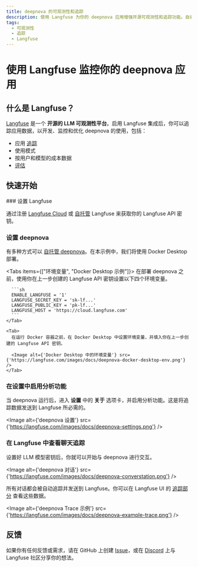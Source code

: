 ```yaml
---
title: deepnova 的可观测性和追踪
description: 使用 Langfuse 为你的 deepnova 应用增强开源可观测性和追踪功能。自动捕获每个请求的详细追踪和指标，以优化和调试你的对话。
tags:
  - 可观测性
  - 追踪
  - Langfuse
---
```


# 使用 Langfuse 监控你的 deepnova 应用

## 什么是 Langfuse？

[Langfuse](https://langfuse.com/) 是一个 **开源的 LLM 可观测性平台**。启用 Langfuse 集成后，你可以追踪应用数据，以开发、监控和优化 deepnova 的使用，包括：

- 应用 [追踪](https://langfuse.com/docs/tracing)
- 使用模式
- 按用户和模型的成本数据
- [评估](https://langfuse.com/docs/scores/overview)

## 快速开始

<Steps>
  ### 设置 Langfuse

  通过注册 [Langfuse Cloud](https://cloud.langfuse.com) 或 [自托管](https://langfuse.com/docs/deployment/self-host) Langfuse 来获取你的 Langfuse API 密钥。

  ### 设置 deepnova

  有多种方式可以 [自托管 deepnova](https://lobehub.com/docs/self-hosting/start)。在本示例中，我们将使用 Docker Desktop 部署。

  <Tabs items={["环境变量", "Docker Desktop 示例"]}>
    <Tab>
      在部署 deepnova 之前，使用你在上一步创建的 Langfuse API 密钥设置以下四个环境变量。

      ```sh
      ENABLE_LANGFUSE = '1'
      LANGFUSE_SECRET_KEY = 'sk-lf...'
      LANGFUSE_PUBLIC_KEY = 'pk-lf...'
      LANGFUSE_HOST = 'https://cloud.langfuse.com'
      ```
    </Tab>

    <Tab>
      在运行 Docker 容器之前，在 Docker Desktop 中设置环境变量，并填入你在上一步创建的 Langfuse API 密钥。

      <Image alt={'Docker Desktop 中的环境变量'} src={'https://langfuse.com/images/docs/deepnova-docker-desktop-env.png'} />
    </Tab>
  </Tabs>

  ### 在设置中启用分析功能

  当 deepnova 运行后，进入 **设置** 中的 **关于** 选项卡，并启用分析功能。这是将追踪数据发送到 Langfuse 所必需的。

  <Image alt={'deepnova 设置'} src={'https://langfuse.com/images/docs/deepnova-settings.png'} />

  ### 在 Langfuse 中查看聊天追踪

  设置好 LLM 模型密钥后，你就可以开始与 deepnova 进行交互。

  <Image alt={'deepnova 对话'} src={'https://langfuse.com/images/docs/deepnova-converstation.png'} />

  所有对话都会被自动追踪并发送到 Langfuse。你可以在 Langfuse UI 的 [追踪部分](https://langfuse.com/docs/tracing) 查看这些数据。

  <Image alt={'deepnova Trace 示例'} src={'https://langfuse.com/images/docs/deepnova-example-trace.png'} />
</Steps>

## 反馈

如果你有任何反馈或需求，请在 GitHub 上创建 [Issue](https://langfuse.com/issue)，或在 [Discord](https://discord.langfuse.com/) 上与 Langfuse 社区分享你的想法。
